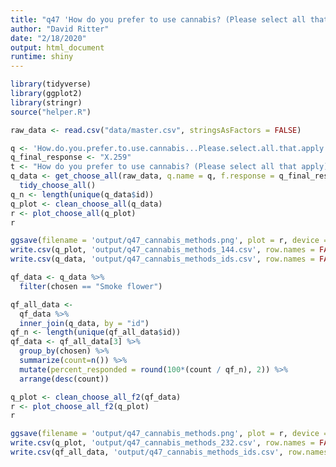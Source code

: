 ```yaml
---
title: "q47 'How do you prefer to use cannabis? (Please select all that apply)'"
author: "David Ritter"
date: "2/18/2020"
output: html_document
runtime: shiny
---
```


```r
library(tidyverse)
library(ggplot2)
library(stringr)
source("helper.R")
```

```r
raw_data <- read.csv("data/master.csv", stringsAsFactors = FALSE)
```

```r
q <- 'How.do.you.prefer.to.use.cannabis...Please.select.all.that.apply.'
q_final_response <- "X.259"
t <- "How do you prefer to use cannabis? (Please select all that apply)"
q_data <- get_choose_all(raw_data, q.name = q, f.response = q_final_response) %>%
  tidy_choose_all()
q_n <- length(unique(q_data$id))
q_plot <- clean_choose_all(q_data)
r <- plot_choose_all(q_plot)
r
```

```r
ggsave(filename = 'output/q47_cannabis_methods.png', plot = r, device = 'png')
write.csv(q_plot, 'output/q47_cannabis_methods_144.csv', row.names = FALSE)
write.csv(q_data, 'output/q47_cannabis_methods_ids.csv', row.names = FALSE)
```

```r
qf_data <- q_data %>%
  filter(chosen == "Smoke flower")
```

```r
qf_all_data <- 
  qf_data %>%
  inner_join(q_data, by = "id")
qf_n <- length(unique(qf_all_data$id))
qf_data <- qf_all_data[3] %>%
  group_by(chosen) %>%
  summarize(count=n()) %>%
  mutate(percent_responded = round(100*(count / qf_n), 2)) %>%
  arrange(desc(count))
```

```r
q_plot <- clean_choose_all_f2(qf_data)
r <- plot_choose_all_f2(q_plot)
r
```

```r
ggsave(filename = 'output/q47_cannabis_methods.png', plot = r, device = 'png')
write.csv(q_plot, 'output/q47_cannabis_methods_232.csv', row.names = FALSE)
write.csv(qf_all_data, 'output/q47_cannabis_methods_ids.csv', row.names = FALSE)
```


